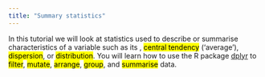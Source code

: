 ```yaml
---
title: "Summary statistics"
---
```


In this tutorial we will look at statistics used to describe or summarise characteristics of a variable such as its , <mark>central tendency</mark> ('average'), <mark>dispersion</mark>, or <mark>distribution</mark>.
You will learn how to use the R package [dplyr](https://dplyr.tidyverse.org/) to <mark>filter</mark>, <mark>mutate</mark>, <mark>arrange</mark>, <mark>group</mark>, and <mark>summarise</mark> data.

<!--
## Objectives

## Prerequisites

## Key concepts

## Foundation

* Central tendency
  * Stats: Mean, mode, median
  * R: group and summarise
* Dispersion
  * Stats: range, interquartile range, standard deviation
  * R: filter (e.g. remove outliers)
* Distribution
  * Stats: sum, cumulative sum
  * R: mutate and arrange (cumsum)

## Extensions
-->
